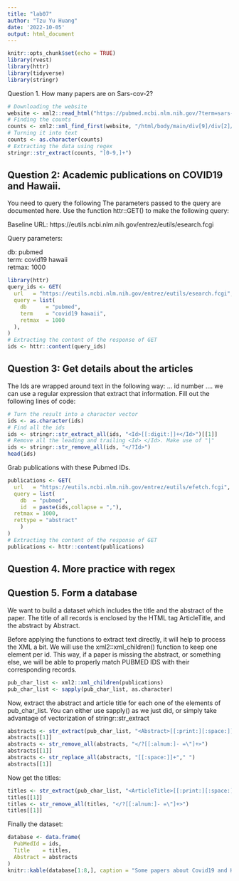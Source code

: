 ```yaml
---
title: "lab07"
author: "Tzu Yu Huang"
date: '2022-10-05'
output: html_document
---
```


```r
knitr::opts_chunk$set(echo = TRUE)
library(rvest)
library(httr)
library(tidyverse)
library(stringr)
```

Question 1. How many papers are on Sars-cov-2?

```r
# Downloading the website
website <- xml2::read_html("https://pubmed.ncbi.nlm.nih.gov/?term=sars-cov-2")
# Finding the counts
counts <- xml2::xml_find_first(website, "/html/body/main/div[9]/div[2]/div[2]/div[1]/div[1]")
# Turning it into text
counts <- as.character(counts)
# Extracting the data using regex
stringr::str_extract(counts, "[0-9,]+")
```

## Question 2: Academic publications on COVID19 and Hawaii.

You need to query the following The parameters passed to the query are documented here.
Use the function httr::GET() to make the following query:

Baseline URL: https://eutils.ncbi.nlm.nih.gov/entrez/eutils/esearch.fcgi

Query parameters:

db: pubmed  
term: covid19 hawaii  
retmax: 1000  

```r
library(httr)
query_ids <- GET(
  url   = "https://eutils.ncbi.nlm.nih.gov/entrez/eutils/esearch.fcgi",
  query = list(
    db      = "pubmed",
    term    = "covid19 hawaii",
    retmax  = 1000
  ), 
)
# Extracting the content of the response of GET
ids <- httr::content(query_ids)
```

## Question 3: Get details about the articles
The Ids are wrapped around text in the following way: <Id>... id number ...</Id>. we can use a regular expression that extract that information. Fill out the following lines of code:


```r
# Turn the result into a character vector
ids <- as.character(ids)
# Find all the ids 
ids <- stringr::str_extract_all(ids, "<Id>[[:digit:]]+</Id>")[[1]]
# Remove all the leading and trailing <Id> </Id>. Make use of "|"
ids <- stringr::str_remove_all(ids, "</?Id>")
head(ids)
```

Grab publications with these Pubmed IDs.

```r
publications <- GET(
  url   = "https://eutils.ncbi.nlm.nih.gov/entrez/eutils/efetch.fcgi",
  query = list(
    db  = "pubmed",
    id  = paste(ids,collapse = ","),
  retmax = 1000,
  rettype = "abstract"
    )
)
# Extracting the content of the response of GET
publications <- httr::content(publications)
```

## Question 4.  More practice with regex

## Question 5. Form a database

We want to build a dataset which includes the title and the abstract of the paper. The title of all records is enclosed by the HTML tag ArticleTitle, and the abstract by Abstract.

Before applying the functions to extract text directly, it will help to process the XML a bit. We will use the xml2::xml_children() function to keep one element per id. This way, if a paper is missing the abstract, or something else, we will be able to properly match PUBMED IDS with their corresponding records.

```r
pub_char_list <- xml2::xml_children(publications)
pub_char_list <- sapply(pub_char_list, as.character)
```

Now, extract the abstract and article title for each one of the elements of pub_char_list. You can either use sapply() as we just did, or simply take advantage of vectorization of stringr::str_extract

```r
abstracts <- str_extract(pub_char_list, "<Abstract>[[:print:][:space:]]+</Abstract>")
abstracts[[1]]
abstracts <- str_remove_all(abstracts, "</?[[:alnum:]- =\"]+>") 
abstracts[[1]]
abstracts <- str_replace_all(abstracts, "[[:space:]]+"," ")
abstracts[[1]]
```

Now get the titles:

```r
titles <- str_extract(pub_char_list, "<ArticleTitle>[[:print:][:space:]]+</ArticleTitle>")
titles[[1]]
titles <- str_remove_all(titles, "</?[[:alnum:]- =\"]+>")
titles[[1]]
```

Finally the dataset:

```r
database <- data.frame(
  PubMedId = ids,
  Title    = titles,
  Abstract = abstracts
)
knitr::kable(database[1:8,], caption = "Some papers about Covid19 and Hawaii")
```
